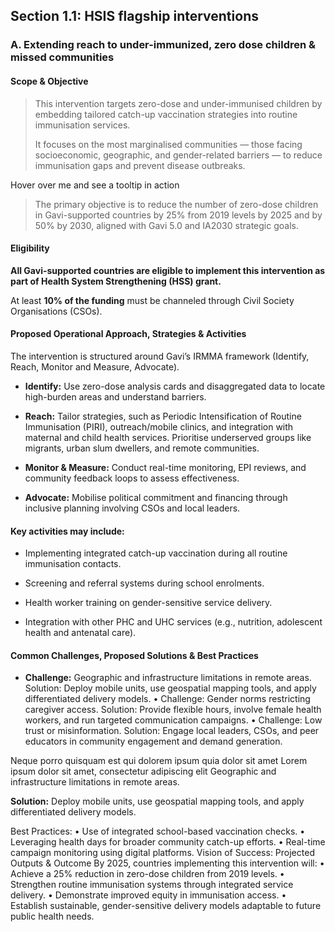 ## Section 1.1: HSIS flagship interventions
### A.	Extending reach to under-immunized, zero dose children & missed communities
#### Scope & Objective 
>This intervention targets zero-dose and under-immunised children by embedding tailored catch-up vaccination strategies into routine immunisation services. 
>
>It focuses on the most marginalised communities — those facing socioeconomic, geographic, and gender-related barriers — to reduce immunisation gaps and prevent disease outbreaks. 
>
<Tooltip tip="Definition lorem ipsum">Hover over me</Tooltip> and see a tooltip in action

>The primary objective is to reduce the number of <Tooltip tip="Definition lorem ipsum">zero-dose children</Tooltip> in Gavi-supported countries by 25% from 2019 levels by 2025 and by 50% by 2030, aligned with Gavi 5.0 and IA2030 strategic goals.

#### Eligibility

**All Gavi-supported countries are eligible to implement this intervention as part of Health System Strengthening (HSS) grant.**

<Tip>At least **10% of the funding** must be channeled through Civil Society Organisations (CSOs).</Tip>

#### Proposed Operational Approach, Strategies & Activities

The intervention is structured around Gavi’s IRMMA framework (Identify, Reach, Monitor and Measure, Advocate).

- **Identify:** Use zero-dose analysis cards and disaggregated data to locate high-burden areas and understand barriers. 

- **Reach:** Tailor strategies, such as Periodic Intensification of Routine Immunisation (PIRI), outreach/mobile clinics, and integration with maternal and child health services. Prioritise underserved groups like migrants, urban slum dwellers, and remote communities.

- **Monitor & Measure:** Conduct real-time monitoring, EPI reviews, and community feedback loops to assess effectiveness.

- **Advocate:** Mobilise political commitment and financing through inclusive planning involving CSOs and local leaders.

#### Key activities may include:
- Implementing integrated catch-up vaccination during all routine immunisation contacts.

- Screening and referral systems during school enrolments.

- Health worker training on gender-sensitive service delivery.

- Integration with other PHC and UHC services (e.g., nutrition, adolescent health and antenatal care).

#### Common Challenges, Proposed Solutions & Best Practices
- **Challenge:** Geographic and infrastructure limitations in remote areas.
Solution: Deploy mobile units, use geospatial mapping tools, and apply differentiated delivery models.
•	Challenge: Gender norms restricting caregiver access.
Solution: Provide flexible hours, involve female health workers, and run targeted communication campaigns.
•	Challenge: Low trust or misinformation.
Solution: Engage local leaders, CSOs, and peer educators in community engagement and demand generation.

<Columns cols={2}>
  <Card title="First Card">
    Neque porro quisquam est qui dolorem ipsum quia dolor sit amet
  </Card>
  <Card title="Second Card">
    Lorem ipsum dolor sit amet, consectetur adipiscing elit
  </Card>
</Columns>

<Card title="Challenge" icon="text">
  Geographic and infrastructure limitations in remote areas.

**Solution:** Deploy mobile units, use geospatial mapping tools, and apply differentiated delivery models.

</Card>

Best Practices:
•	Use of integrated school-based vaccination checks.
•	Leveraging health days for broader community catch-up efforts.
•	Real-time campaign monitoring using digital platforms.
Vision of Success: Projected Outputs & Outcome
By 2025, countries implementing this intervention will:
•	Achieve a 25% reduction in zero-dose children from 2019 levels.
•	Strengthen routine immunisation systems through integrated service delivery.
•	Demonstrate improved equity in immunisation access.
•	Establish sustainable, gender-sensitive delivery models adaptable to future public health needs.
